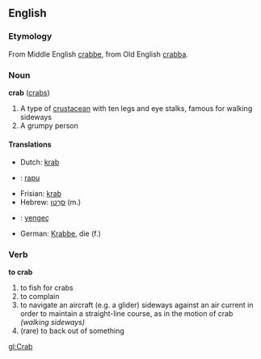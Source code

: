 ==English==
===Etymology===
From Middle English [[crabbe]], from Old English [[crabba]].
===Noun===
'''crab''' ([[crabs]])

# A type of [[crustacean]] with ten legs and eye stalks, famous for walking sideways<!-- better def needed -->
# A grumpy person
 
====Translations====
*Dutch: [[krab]]
*{{fi}}: [[rapu]]
*Frisian: [[krab]]
*Hebrew: [[סרטן|סַרְטַן]] (m.)
*{{tr}}: [[yengeç]]
*German: [[Krabbe]], die (f.)

=== Verb ===
'''to crab'''
#to fish for crabs
#to complain
#to navigate an aircraft (e.g. a glider) sideways against an air current in order to maintain a straight-line course, as in the motion of crab ''(walking sideways)''
#(rare) to back out of something

[[gl:Crab]]